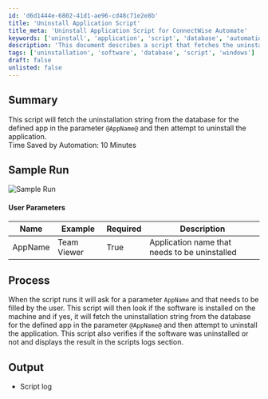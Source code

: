 ```yaml
---
id: 'd6d1444e-6802-41d1-ae96-cd48c71e2e8b'
title: 'Uninstall Application Script'
title_meta: 'Uninstall Application Script for ConnectWise Automate'
keywords: ['uninstall', 'application', 'script', 'database', 'automation']
description: 'This document describes a script that fetches the uninstallation string for a specified application from the database and attempts to uninstall it. It includes user parameters, process details, and output logs, making it a useful tool for managing software uninstallation efficiently.'
tags: ['uninstallation', 'software', 'database', 'script', 'windows']
draft: false
unlisted: false
---
```

## Summary

This script will fetch the uninstallation string from the database for the defined app in the parameter `@AppName@` and then attempt to uninstall the application.  
Time Saved by Automation: 10 Minutes

## Sample Run

![Sample Run](../../../static/img/Software---Attempt-Silent-Uninstall-Params/image_1.png)

#### User Parameters

| Name     | Example      | Required | Description                               |
|----------|--------------|----------|-------------------------------------------|
| AppName  | Team Viewer  | True     | Application name that needs to be uninstalled |

## Process

When the script runs it will ask for a parameter `AppName` and that needs to be filled by the user. This script will then look if the software is installed on the machine and if yes, it will fetch the uninstallation string from the database for the defined app in the parameter `@AppName@` and then attempt to uninstall the application. This script also verifies if the software was uninstalled or not and displays the result in the scripts logs section.

## Output

- Script log











